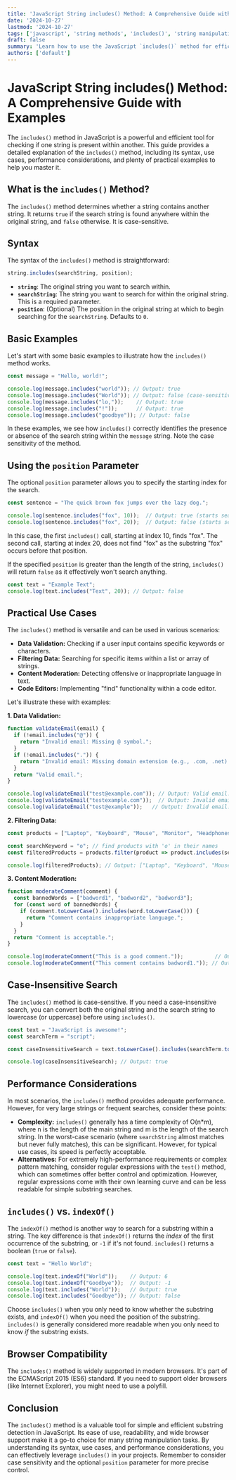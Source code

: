 ```yaml
---
title: 'JavaScript String includes() Method: A Comprehensive Guide with Examples'
date: '2024-10-27'
lastmod: '2024-10-27'
tags: ['javascript', 'string methods', 'includes()', 'string manipulation', 'coding tutorial', 'javascript tutorial']
draft: false
summary: 'Learn how to use the JavaScript `includes()` method for efficient substring detection within strings. This comprehensive guide covers syntax, use cases, performance considerations, and practical examples to help you master this essential string manipulation tool.'
authors: ['default']
---
```


# JavaScript String includes() Method: A Comprehensive Guide with Examples

The `includes()` method in JavaScript is a powerful and efficient tool for checking if one string is present within another. This guide provides a detailed explanation of the `includes()` method, including its syntax, use cases, performance considerations, and plenty of practical examples to help you master it.

## What is the `includes()` Method?

The `includes()` method determines whether a string contains another string. It returns `true` if the search string is found anywhere within the original string, and `false` otherwise. It is case-sensitive.

## Syntax

The syntax of the `includes()` method is straightforward:

```javascript
string.includes(searchString, position);
```

*   **`string`**: The original string you want to search within.
*   **`searchString`**: The string you want to search for within the original string.  This is a required parameter.
*   **`position`**:  (Optional) The position in the original string at which to begin searching for the `searchString`. Defaults to `0`.

## Basic Examples

Let's start with some basic examples to illustrate how the `includes()` method works.

```javascript
const message = "Hello, world!";

console.log(message.includes("world")); // Output: true
console.log(message.includes("World")); // Output: false (case-sensitive!)
console.log(message.includes("lo,"));    // Output: true
console.log(message.includes("!"));      // Output: true
console.log(message.includes("goodbye")); // Output: false
```

In these examples, we see how `includes()` correctly identifies the presence or absence of the search string within the `message` string.  Note the case sensitivity of the method.

## Using the `position` Parameter

The optional `position` parameter allows you to specify the starting index for the search.

```javascript
const sentence = "The quick brown fox jumps over the lazy dog.";

console.log(sentence.includes("fox", 10));  // Output: true (starts searching from index 10)
console.log(sentence.includes("fox", 20));  // Output: false (starts searching from index 20)
```

In this case, the first `includes()` call, starting at index 10, finds "fox".  The second call, starting at index 20, does not find "fox" as the substring "fox" occurs before that position.

If the specified `position` is greater than the length of the string, `includes()` will return `false` as it effectively won't search anything.

```javascript
const text = "Example Text";
console.log(text.includes("Text", 20)); // Output: false
```

## Practical Use Cases

The `includes()` method is versatile and can be used in various scenarios:

*   **Data Validation:**  Checking if a user input contains specific keywords or characters.
*   **Filtering Data:**  Searching for specific items within a list or array of strings.
*   **Content Moderation:**  Detecting offensive or inappropriate language in text.
*   **Code Editors:**  Implementing "find" functionality within a code editor.

Let's illustrate these with examples:

**1. Data Validation:**

```javascript
function validateEmail(email) {
  if (!email.includes("@")) {
    return "Invalid email: Missing @ symbol.";
  }
  if (!email.includes(".")) {
    return "Invalid email: Missing domain extension (e.g., .com, .net).";
  }
  return "Valid email.";
}

console.log(validateEmail("test@example.com")); // Output: Valid email.
console.log(validateEmail("testexample.com"));  // Output: Invalid email: Missing @ symbol.
console.log(validateEmail("test@example"));   // Output: Invalid email: Missing domain extension (e.g., .com, .net).
```

**2. Filtering Data:**

```javascript
const products = ["Laptop", "Keyboard", "Mouse", "Monitor", "Headphones"];

const searchKeyword = "o"; // find products with 'o' in their names
const filteredProducts = products.filter(product => product.includes(searchKeyword));

console.log(filteredProducts); // Output: ["Laptop", "Keyboard", "Mouse", "Monitor", "Headphones"]
```

**3. Content Moderation:**

```javascript
function moderateComment(comment) {
  const bannedWords = ["badword1", "badword2", "badword3"];
  for (const word of bannedWords) {
    if (comment.toLowerCase().includes(word.toLowerCase())) {
      return "Comment contains inappropriate language.";
    }
  }
  return "Comment is acceptable.";
}

console.log(moderateComment("This is a good comment."));          // Output: Comment is acceptable.
console.log(moderateComment("This comment contains badword1.")); // Output: Comment contains inappropriate language.
```

## Case-Insensitive Search

The `includes()` method is case-sensitive. If you need a case-insensitive search, you can convert both the original string and the search string to lowercase (or uppercase) before using `includes()`.

```javascript
const text = "JavaScript is awesome!";
const searchTerm = "script";

const caseInsensitiveSearch = text.toLowerCase().includes(searchTerm.toLowerCase());

console.log(caseInsensitiveSearch); // Output: true
```

## Performance Considerations

In most scenarios, the `includes()` method provides adequate performance. However, for very large strings or frequent searches, consider these points:

*   **Complexity:** `includes()` generally has a time complexity of O(n*m), where n is the length of the main string and m is the length of the search string.  In the worst-case scenario (where `searchString` almost matches but never fully matches), this can be significant.  However, for typical use cases, its speed is perfectly acceptable.
*   **Alternatives:** For extremely high-performance requirements or complex pattern matching, consider regular expressions with the `test()` method, which can sometimes offer better control and optimization.  However, regular expressions come with their own learning curve and can be less readable for simple substring searches.

## `includes()` vs. `indexOf()`

The `indexOf()` method is another way to search for a substring within a string. The key difference is that `indexOf()` returns the *index* of the first occurrence of the substring, or `-1` if it's not found. `includes()` returns a boolean (`true` or `false`).

```javascript
const text = "Hello World";

console.log(text.indexOf("World"));    // Output: 6
console.log(text.indexOf("Goodbye"));  // Output: -1
console.log(text.includes("World"));   // Output: true
console.log(text.includes("Goodbye")); // Output: false
```

Choose `includes()` when you only need to know whether the substring exists, and `indexOf()` when you need the position of the substring. `includes()` is generally considered more readable when you only need to know *if* the substring exists.

## Browser Compatibility

The `includes()` method is widely supported in modern browsers. It's part of the ECMAScript 2015 (ES6) standard.  If you need to support older browsers (like Internet Explorer), you might need to use a polyfill.

## Conclusion

The `includes()` method is a valuable tool for simple and efficient substring detection in JavaScript. Its ease of use, readability, and wide browser support make it a go-to choice for many string manipulation tasks. By understanding its syntax, use cases, and performance considerations, you can effectively leverage `includes()` in your projects. Remember to consider case sensitivity and the optional `position` parameter for more precise control.